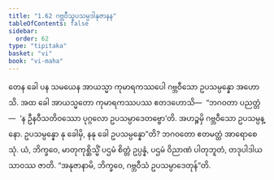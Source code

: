 ```yaml
---
title: "1.62 ဂဗ္ဘဝီသူပသမ္ပဒါနုဇာနန"
tableOfContents: false
sidebar:
  order: 62
type: "tipitaka"
basket: "vi"
book: "vi-maha"
---
```



<DynamicBreadcrumb />

<Division number="124" book="vi-maha" e="ch" v="3" p="129">

<Paragraph number="514" book="vi-maha">
တေန ခေါ ပန သမယေန အာယသ္မာ ကုမာရကဿပေါ ဂဗ္ဘဝီသော ဥပသမ္ပန္နော အဟောသိ. အထ ခေါ အာယသ္မတော ကုမာရကဿပဿ ဧတဒဟောသိ—  “ဘဂဝတာ ပညတ္တံ—  ‘န ဦနဝီသတိဝဿော ပုဂ္ဂလော ဥပသမ္ပာဒေတဗ္ဗော’တိ. အဟဉ္စမှိ ဂဗ္ဘဝီသော ဥပသမ္ပန္နော. ဥပသမ္ပန္နော နု ခေါမှိ, နနု ခေါ ဥပသမ္ပန္နော”တိ? ဘဂဝတော ဧတမတ္ထံ အာရောစေသုံ. ယံ, ဘိက္ခဝေ, မာတုကုစ္ဆိသ္မိံ ပဌမံ စိတ္တံ ဥပ္ပန္နံ, ပဌမံ ဝိညာဏံ ပါတုဘူတံ, တဒုပါဒါယ သာဝဿ ဇာတိ. “အနုဇာနာမိ, ဘိက္ခဝေ, ဂဗ္ဘဝီသံ ဥပသမ္ပာဒေတုန်”တိ.
</Paragraph>
</Division>